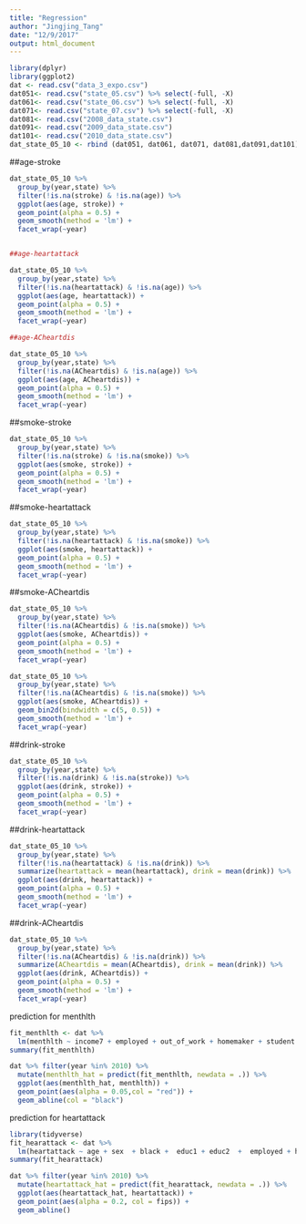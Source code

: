 ```yaml
---
title: "Regression"
author: "Jingjing_Tang"
date: "12/9/2017"
output: html_document
---
```

```r
library(dplyr)
library(ggplot2)
dat <- read.csv("data_3_expo.csv")
dat051<- read.csv("state_05.csv") %>% select(-full, -X)
dat061<- read.csv("state_06.csv") %>% select(-full, -X)
dat071<- read.csv("state_07.csv") %>% select(-full, -X)
dat081<- read.csv("2008_data_state.csv") 
dat091<- read.csv("2009_data_state.csv") 
dat101<- read.csv("2010_data_state.csv") 
dat_state_05_10 <- rbind (dat051, dat061, dat071, dat081,dat091,dat101)
```

##age-stroke
```r
dat_state_05_10 %>% 
  group_by(year,state) %>%
  filter(!is.na(stroke) & !is.na(age)) %>%
  ggplot(aes(age, stroke)) +
  geom_point(alpha = 0.5) +
  geom_smooth(method = 'lm') +
  facet_wrap(~year)


##age-heartattack

dat_state_05_10 %>% 
  group_by(year,state) %>%
  filter(!is.na(heartattack) & !is.na(age)) %>%
  ggplot(aes(age, heartattack)) +
  geom_point(alpha = 0.5) +
  geom_smooth(method = 'lm') +
  facet_wrap(~year)

##age-ACheartdis

dat_state_05_10 %>% 
  group_by(year,state) %>%
  filter(!is.na(ACheartdis) & !is.na(age)) %>%
  ggplot(aes(age, ACheartdis)) +
  geom_point(alpha = 0.5) +
  geom_smooth(method = 'lm') +
  facet_wrap(~year)
```

##smoke-stroke
```r
dat_state_05_10 %>% 
  group_by(year,state) %>%
  filter(!is.na(stroke) & !is.na(smoke)) %>%
  ggplot(aes(smoke, stroke)) +
  geom_point(alpha = 0.5) +
  geom_smooth(method = 'lm') +
  facet_wrap(~year)
```

##smoke-heartattack
```r
dat_state_05_10 %>% 
  group_by(year,state) %>%
  filter(!is.na(heartattack) & !is.na(smoke)) %>%
  ggplot(aes(smoke, heartattack)) +
  geom_point(alpha = 0.5) +
  geom_smooth(method = 'lm') +
  facet_wrap(~year)
```

##smoke-ACheartdis
```r
dat_state_05_10 %>% 
  group_by(year,state) %>%
  filter(!is.na(ACheartdis) & !is.na(smoke)) %>%
  ggplot(aes(smoke, ACheartdis)) +
  geom_point(alpha = 0.5) +
  geom_smooth(method = 'lm') +
  facet_wrap(~year)
```



```r
dat_state_05_10 %>% 
  group_by(year,state) %>%
  filter(!is.na(ACheartdis) & !is.na(smoke)) %>%
  ggplot(aes(smoke, ACheartdis)) +
  geom_bin2d(bindwidth = c(5, 0.5)) +
  geom_smooth(method = 'lm') +
  facet_wrap(~year)
```



##drink-stroke
```r
dat_state_05_10 %>% 
  group_by(year,state) %>%
  filter(!is.na(drink) & !is.na(stroke)) %>%
  ggplot(aes(drink, stroke)) +
  geom_point(alpha = 0.5) +
  geom_smooth(method = 'lm') +
  facet_wrap(~year)
```
 
 

##drink-heartattack
```r
dat_state_05_10 %>% 
  group_by(year,state) %>%
  filter(!is.na(heartattack) & !is.na(drink)) %>%
  summarize(heartattack = mean(heartattack), drink = mean(drink)) %>%
  ggplot(aes(drink, heartattack)) +
  geom_point(alpha = 0.5) +
  geom_smooth(method = 'lm') +
  facet_wrap(~year)
```

##drink-ACheartdis
```r
dat_state_05_10 %>% 
  group_by(year,state) %>%
  filter(!is.na(ACheartdis) & !is.na(drink)) %>%
  summarize(ACheartdis = mean(ACheartdis), drink = mean(drink)) %>%
  ggplot(aes(drink, ACheartdis)) +
  geom_point(alpha = 0.5) +
  geom_smooth(method = 'lm') +
  facet_wrap(~year)
```


prediction for menthlth
```r
fit_menthlth <- dat %>% 
  lm(menthlth ~ income7 + employed + out_of_work + homemaker + student + hlthplan + exercise + smoke + drink + genhlth_fa + genhlth_po + qlactlm + pm2.5 + ozone + greenness, data=.)
summary(fit_menthlth)

dat %>% filter(year %in% 2010) %>%
  mutate(menthlth_hat = predict(fit_menthlth, newdata = .)) %>%
  ggplot(aes(menthlth_hat, menthlth)) +
  geom_point(aes(alpha = 0.05,col = "red")) +
  geom_abline(col = "black")
```



prediction for heartattack
```r
library(tidyverse)
fit_hearattack <- dat %>%
  lm(heartattack ~ age + sex  + black +  educ1 + educ2  +  employed + hlthplan+ smoke+drink+genhlth_ex+genhlth_vg+genhlth_go+qlactlm+pm2.5, data =.)
summary(fit_hearattack)

dat %>% filter(year %in% 2010) %>%
  mutate(heartattack_hat = predict(fit_hearattack, newdata = .)) %>%
  ggplot(aes(heartattack_hat, heartattack)) +
  geom_point(aes(alpha = 0.2, col = fips)) +
  geom_abline()
```
